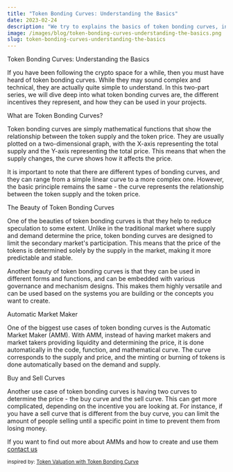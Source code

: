 ```yaml
---
title: "Token Bonding Curves: Understanding the Basics"
date: 2023-02-24
description: "We try to explains the basics of token bonding curves, including how they represent the relationship between token supply and price, and explores their various use cases and implications"
image: /images/blog/token-bonding-curves-understanding-the-basics.png
slug: token-bonding-curves-understanding-the-basics
---
```


Token Bonding Curves: Understanding the Basics

If you have been following the crypto space for a while, then you must have heard of token bonding curves. While they may sound complex and technical, they are actually quite simple to understand. In this two-part series, we will dive deep into what token bonding curves are, the different incentives they represent, and how they can be used in your projects.

What are Token Bonding Curves?

Token bonding curves are simply mathematical functions that show the relationship between the token supply and the token price. They are usually plotted on a two-dimensional graph, with the X-axis representing the total supply and the Y-axis representing the total price. This means that when the supply changes, the curve shows how it affects the price.

It is important to note that there are different types of bonding curves, and they can range from a simple linear curve to a more complex one. However, the basic principle remains the same - the curve represents the relationship between the token supply and the token price.

The Beauty of Token Bonding Curves

One of the beauties of token bonding curves is that they help to reduce speculation to some extent. Unlike in the traditional market where supply and demand determine the price, token bonding curves are designed to limit the secondary market's participation. This means that the price of the tokens is determined solely by the supply in the market, making it more predictable and stable.

Another beauty of token bonding curves is that they can be used in different forms and functions, and can be embedded with various governance and mechanism designs. This makes them highly versatile and can be used based on the systems you are building or the concepts you want to create.

Automatic Market Maker

One of the biggest use cases of token bonding curves is the Automatic Market Maker (AMM). With AMM, instead of having market makers and market takers providing liquidity and determining the price, it is done automatically in the code, function, and mathematical curve. The curve corresponds to the supply and price, and the minting or burning of tokens is done automatically based on the demand and supply.

Buy and Sell Curves

Another use case of token bonding curves is having two curves to determine the price - the buy curve and the sell curve. This can get more complicated, depending on the incentive you are looking at. For instance, if you have a sell curve that is different from the buy curve, you can limit the amount of people selling until a specific point in time to prevent them from losing money.

If you want to find out more about AMMs and how to create and use them
[contact us](/contact)

<small>inspired by: [Token Valuation with Token Bonding Curve](https://youtu.be/sLD_jFUFMqA)</small>










